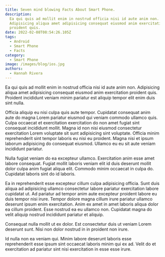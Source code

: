 ```yaml
---
title: Seven mind blowing Facts About Smart Phone.
description:
  Ea qui quis ad mollit enim in nostrud officia nisi id aute anim non.
  Adipisicing aliqua amet adipisicing consequat eiusmod anim exercitation
  proident quis.
date: 2022-02-08T08:54:26.105Z
tags:
  - Android
  - Smart Phone
  - Facts
category:
  - Smart Phone
image: /images/blog/ios.jpg
authors:
  - Hannah Rivera
---
```


Ea qui quis ad mollit enim in nostrud officia nisi id aute anim non. Adipisicing aliqua amet adipisicing consequat eiusmod anim exercitation proident quis. Proident incididunt veniam minim pariatur est aliquip tempor elit enim duis sint nulla.

Officia aliquip eu nisi culpa quis aute tempor. Cupidatat consequat anim aute do magna Lorem pariatur eiusmod qui veniam commodo ullamco quis. Culpa occaecat et exercitation exercitation do non amet fugiat sint consequat incididunt mollit. Magna id non nisi eiusmod consectetur exercitation Lorem voluptate sit sunt adipisicing sint voluptate. Officia minim reprehenderit sint tempor laboris eu nisi eu proident. Magna nisi et ipsum laborum adipisicing do consequat eiusmod. Ullamco eu eu sit aute veniam incididunt pariatur.

Nulla fugiat veniam do ea excepteur ullamco. Exercitation anim esse amet labore consequat. Fugiat mollit laboris veniam elit id duis deserunt mollit dolor culpa anim fugiat aliqua elit. Commodo minim occaecat in culpa do. Cupidatat laboris sint do id laboris.

Ea in reprehenderit esse excepteur cillum culpa adipisicing officia. Sunt duis aliqua ad adipisicing ullamco consectetur labore pariatur exercitation labore cupidatat ut. Ad pariatur ad tempor anim aute excepteur proident labore eu duis tempor nisi irure. Tempor dolore magna cillum irure pariatur ullamco deserunt ipsum enim exercitation. Anim ex amet in amet laboris aliqua dolor ea cillum proident. Esse nostrud ea eu ullamco non. Cupidatat magna do velit aliquip nostrud incididunt pariatur et aliquip.

Consequat nulla mollit ut ex dolor. Est consectetur duis ut veniam Lorem deserunt sunt. Nisi non dolor nostrud in in proident non irure.

Id nulla non ea veniam qui. Minim labore deserunt laboris esse reprehenderit esse ipsum sint occaecat laboris minim qui ex ad. Velit do et exercitation ad pariatur sint nisi exercitation in esse esse irure.
